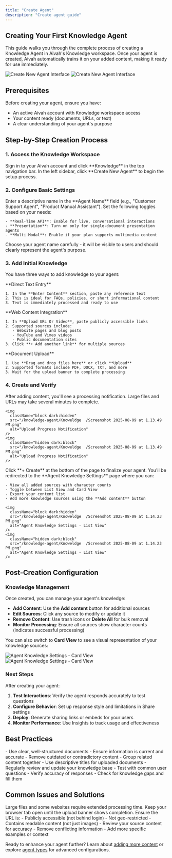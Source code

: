 ```yaml
---
title: "Create Agent"
description: "Create agent guide"
---
```


## Creating Your First Knowledge Agent

This guide walks you through the complete process of creating a Knowledge Agent in Aivah's Knowledge workspace. Once your agent is created, Aivah automatically trains it on your added content, making it ready for use immediately.

<img
  className="block dark:hidden"
  src="/knowledge-agent/Knoweldge  /Screenshot 2025-08-09 at 1.13.17 PM.png"
  alt="Create New Agent Interface"
/>
<img
  className="hidden dark:block"
  src="/knowledge-agent/Knoweldge  /Screenshot 2025-08-09 at 1.13.17 PM.png"
  alt="Create New Agent Interface"
/>

## Prerequisites

Before creating your agent, ensure you have:
- An active Aivah account with Knowledge workspace access
- Your content ready (documents, URLs, or text)
- A clear understanding of your agent's purpose

## Step-by-Step Creation Process

### 1. Access the Knowledge Workspace

<Steps>
  <Step title="Navigate to Knowledge">
    Sign in to your Aivah account and click **Knowledge** in the top navigation bar.
  </Step>
  <Step title="Start Agent Creation">
    In the left sidebar, click **Create New Agent** to begin the setup process.
  </Step>
</Steps>

### 2. Configure Basic Settings

<Steps>
  <Step title="Name Your Agent">
    Enter a descriptive name in the **Agent Name** field (e.g., "Customer Support Agent", "Product Manual Assistant").
  </Step>
  <Step title="Configure Core Features">
    Set the following toggles based on your needs:
    
    - **Real-Time API**: Enable for live, conversational interactions
    - **Presentation**: Turn on only for single-document presentation agents
    - **Multi Modal**: Enable if your plan supports multimedia content
  </Step>
</Steps>

<Warning>
Choose your agent name carefully - it will be visible to users and should clearly represent the agent's purpose.
</Warning>

### 3. Add Initial Knowledge

You have three ways to add knowledge to your agent:

<Tabs>
  <Tab title="Text Content">
    **Direct Text Entry**
    
    1. In the **Enter Content** section, paste any reference text
    2. This is ideal for FAQs, policies, or short informational content
    3. Text is immediately processed and ready to use
  </Tab>
  
  <Tab title="URLs & Videos">
    **Web Content Integration**
    
    1. In **Upload URL Or Video**, paste publicly accessible links
    2. Supported sources include:
       - Website pages and blog posts
       - YouTube and Vimeo videos
       - Public documentation sites
    3. Click **+ Add another link** for multiple sources
  </Tab>
  
  <Tab title="File Upload">
    **Document Upload**
    
    1. Use **Drag and drop files here** or click **Upload**
    2. Supported formats include PDF, DOCX, TXT, and more
    3. Wait for the upload banner to complete processing
  </Tab>
</Tabs>

### 4. Create and Verify

<Steps>
  <Step title="Wait for Processing">
    After adding content, you'll see a processing notification. Large files and URLs may take several minutes to complete.
    
    <img
      className="block dark:hidden"
      src="/knowledge-agent/Knoweldge  /Screenshot 2025-08-09 at 1.13.49 PM.png"
      alt="Upload Progress Notification"
    />
    <img
      className="hidden dark:block"
      src="/knowledge-agent/Knoweldge  /Screenshot 2025-08-09 at 1.13.49 PM.png"
      alt="Upload Progress Notification"
    />
  </Step>
  <Step title="Create the Agent">
    Click **+ Create** at the bottom of the page to finalize your agent.
  </Step>
  <Step title="Access Agent Settings">
    You'll be redirected to the **Agent Knowledge Settings** page where you can:
    
    - View all added sources with character counts
    - Toggle between List View and Card View
    - Export your content list
    - Add more knowledge sources using the **Add content** button
    
    <img
      className="block dark:hidden"
      src="/knowledge-agent/Knoweldge  /Screenshot 2025-08-09 at 1.14.23 PM.png"
      alt="Agent Knowledge Settings - List View"
    />
    <img
      className="hidden dark:block"
      src="/knowledge-agent/Knoweldge  /Screenshot 2025-08-09 at 1.14.23 PM.png"
      alt="Agent Knowledge Settings - List View"
    />
  </Step>
</Steps>

## Post-Creation Configuration

### Knowledge Management

Once created, you can manage your agent's knowledge:

- **Add Content**: Use the **Add content** button for additional sources
- **Edit Sources**: Click any source to modify or update it
- **Remove Content**: Use trash icons or **Delete All** for bulk removal
- **Monitor Processing**: Ensure all sources show character counts (indicates successful processing)

You can also switch to **Card View** to see a visual representation of your knowledge sources:

<img
  className="block dark:hidden"
  src="/knowledge-agent/Knoweldge  /Screenshot 2025-08-09 at 1.14.44 PM.png"
  alt="Agent Knowledge Settings - Card View"
/>
<img
  className="hidden dark:block"
  src="/knowledge-agent/Knoweldge  /Screenshot 2025-08-09 at 1.14.44 PM.png"
  alt="Agent Knowledge Settings - Card View"
/>

### Next Steps

After creating your agent:

1. **Test Interactions**: Verify the agent responds accurately to test questions
2. **Configure Behavior**: Set up response style and limitations in Share settings
3. **Deploy**: Generate sharing links or embeds for your users
4. **Monitor Performance**: Use Insights to track usage and effectiveness

## Best Practices

<AccordionGroup>
  <Accordion title="Content Quality">
    - Use clear, well-structured documents
    - Ensure information is current and accurate
    - Remove outdated or contradictory content
  </Accordion>
  
  <Accordion title="Knowledge Organization">
    - Group related content together
    - Use descriptive titles for uploaded documents
    - Regularly review and update your knowledge base
  </Accordion>
  
  <Accordion title="Testing">
    - Test with common user questions
    - Verify accuracy of responses
    - Check for knowledge gaps and fill them
  </Accordion>
</AccordionGroup>

## Common Issues and Solutions

<AccordionGroup>
  <Accordion title="Upload Takes Too Long">
    Large files and some websites require extended processing time. Keep your browser tab open until the upload banner shows completion.
  </Accordion>
  
  <Accordion title="URL Won't Process">
    Ensure the URL is:
    - Publicly accessible (not behind login)
    - Not geo-restricted
    - Contains readable content (not just images)
  </Accordion>
  
  <Accordion title="Agent Gives Incorrect Answers">
    - Review your source content for accuracy
    - Remove conflicting information
    - Add more specific examples or context
  </Accordion>
</AccordionGroup>

Ready to enhance your agent further? Learn about [adding more content](/knowledge-agent/add-content) or explore [agent types](/knowledge-agent/types-of-agents) for advanced configurations.
